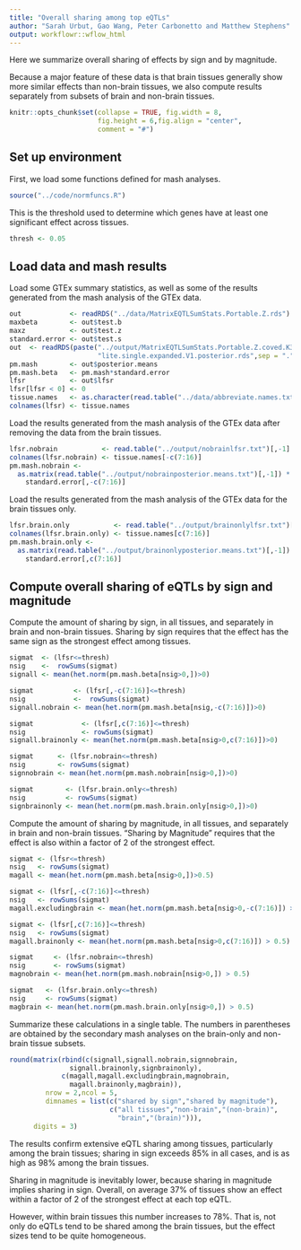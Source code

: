 ```yaml
---
title: "Overall sharing among top eQTLs"
author: "Sarah Urbut, Gao Wang, Peter Carbonetto and Matthew Stephens"
output: workflowr::wflow_html
---
```


Here we summarize overall sharing of effects by sign and by magnitude.

Because a major feature of these data is that brain tissues generally
show more similar effects than non-brain tissues, we also compute
results separately from subsets of brain and non-brain tissues.

```r
knitr::opts_chunk$set(collapse = TRUE, fig.width = 8,
                      fig.height = 6,fig.align = "center",
                      comment = "#")
```

## Set up environment

First, we load some functions defined for mash analyses.

```r
source("../code/normfuncs.R")
```
This is the threshold used to determine which genes have at least one
significant effect across tissues.

```r
thresh <- 0.05
```

## Load data and mash results

Load some GTEx summary statistics, as well as some of the results
generated from the mash analysis of the GTEx data.

```r
out            <- readRDS("../data/MatrixEQTLSumStats.Portable.Z.rds")
maxbeta        <- out$test.b
maxz           <- out$test.z
standard.error <- out$test.s
out  <- readRDS(paste("../output/MatrixEQTLSumStats.Portable.Z.coved.K3.P3",
                      "lite.single.expanded.V1.posterior.rds",sep = "."))
pm.mash        <- out$posterior.means
pm.mash.beta   <- pm.mash*standard.error
lfsr           <- out$lfsr
lfsr[lfsr < 0] <- 0
tissue.names   <- as.character(read.table("../data/abbreviate.names.txt")[,2])
colnames(lfsr) <- tissue.names
```

Load the results generated from the mash analysis of the GTEx data
after removing the data from the brain tissues.

```r
lfsr.nobrain           <- read.table("../output/nobrainlfsr.txt")[,-1]
colnames(lfsr.nobrain) <- tissue.names[-c(7:16)]
pm.mash.nobrain <-
  as.matrix(read.table("../output/nobrainposterior.means.txt")[,-1]) *
    standard.error[,-c(7:16)]
```

Load the results generated from the mash analysis of the GTEx data for
the brain tissues only.

```r
lfsr.brain.only           <- read.table("../output/brainonlylfsr.txt")[,-1]
colnames(lfsr.brain.only) <- tissue.names[c(7:16)]
pm.mash.brain.only <-
  as.matrix(read.table("../output/brainonlyposterior.means.txt")[,-1]) *
    standard.error[,c(7:16)]
```

## Compute overall sharing of eQTLs by sign and magnitude

Compute the amount of sharing by sign, in all tissues, and separately
in brain and non-brain tissues. Sharing by sign requires that the
effect has the same sign as the strongest effect among tissues.

```r
sigmat  <- (lfsr<=thresh)
nsig    <-  rowSums(sigmat)
signall <- mean(het.norm(pm.mash.beta[nsig>0,])>0)

sigmat          <- (lfsr[,-c(7:16)]<=thresh)
nsig            <-  rowSums(sigmat)
signall.nobrain <- mean(het.norm(pm.mash.beta[nsig,-c(7:16)])>0)

sigmat            <- (lfsr[,c(7:16)]<=thresh)
nsig              <- rowSums(sigmat)
signall.brainonly <- mean(het.norm(pm.mash.beta[nsig>0,c(7:16)])>0)

sigmat      <- (lfsr.nobrain<=thresh)
nsig        <- rowSums(sigmat)
signnobrain <- mean(het.norm(pm.mash.nobrain[nsig>0,])>0)

sigmat        <- (lfsr.brain.only<=thresh)
nsig          <- rowSums(sigmat)
signbrainonly <- mean(het.norm(pm.mash.brain.only[nsig>0,])>0)
```

Compute the amount of sharing by magnitude, in all tissues, and
separately in brain and non-brain tissues. "Sharing by Magnitude"
requires that the effect is also within a factor of 2 of the strongest
effect.

```r
sigmat <- (lfsr<=thresh)
nsig   <- rowSums(sigmat)
magall <- mean(het.norm(pm.mash.beta[nsig>0,])>0.5)

sigmat <- (lfsr[,-c(7:16)]<=thresh)
nsig   <- rowSums(sigmat)
magall.excludingbrain <- mean(het.norm(pm.mash.beta[nsig>0,-c(7:16)]) > 0.5)

sigmat <- (lfsr[,c(7:16)]<=thresh)
nsig   <- rowSums(sigmat)
magall.brainonly <- mean(het.norm(pm.mash.beta[nsig>0,c(7:16)]) > 0.5)

sigmat     <- (lfsr.nobrain<=thresh)
nsig       <- rowSums(sigmat)
magnobrain <- mean(het.norm(pm.mash.nobrain[nsig>0,]) > 0.5)

sigmat   <- (lfsr.brain.only<=thresh)
nsig     <- rowSums(sigmat)
magbrain <- mean(het.norm(pm.mash.brain.only[nsig>0,]) > 0.5)
```

Summarize these calculations in a single table. The numbers in
parentheses are obtained by the secondary mash analyses on the
brain-only and non-brain tissue subsets.

```r
round(matrix(rbind(c(signall,signall.nobrain,signnobrain,
               signall.brainonly,signbrainonly),
             c(magall,magall.excludingbrain,magnobrain,
			   magall.brainonly,magbrain)),
         nrow = 2,ncol = 5,
         dimnames = list(c("shared by sign","shared by magnitude"),
                    	 c("all tissues","non-brain","(non-brain)",
	                       "brain","(brain)"))),
	  digits = 3)
```

The results confirm extensive eQTL sharing among tissues, particularly
among the brain tissues; sharing in sign exceeds 85% in all cases, and
is as high as 98% among the brain tissues.

Sharing in magnitude is inevitably lower, because sharing in magnitude
implies sharing in sign. Overall, on average 37% of tissues show an
effect within a factor of 2 of the strongest effect at each top
eQTL.

However, within brain tissues this number increases to 78%. That is,
not only do eQTLs tend to be shared among the brain tissues, but the
effect sizes tend to be quite homogeneous.
